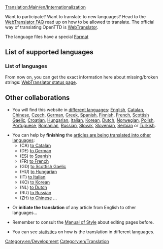 [[Translation:Main/en/Internationalization]]

Want to participate? Want to translate to new languages? Head to the [http://translator.openttd.org/en/faq WebTranslator FAQ] read up on how to be allowed to translate. The official way of translating OpenTTD is [[Main/en/WebTranslator3|WebTranslator]].

The language files have a special [[Main/en/OpenTTDDevBlackBook/Format of langfiles|Format]]

=='''List of supported languages'''==

==='''List of languages'''===
From now on, you can get the exact information here about missing/broken strings:
[https://translator.openttd.org/project/openttd-trunk WebTranslator status page].

=='''Other collaborations'''==
*You will find this website in [[Category/en/Articles in other languages|different languages]]: [[Main/en/Main Page|English]], [[Main/ca/Pàgina principal|Catalan]], [[Main/zh/首页|Chinese]], [[Main/cs/Hlavní strana|Czech]], [[Main/de/Startseite|German]], [[Main/el/Κύρια πύλη|Greek]], [[Main/es/Página principal|Spanish]], [[Main/fi/Etusivu|Finnish]], [[Main/fr/Accueil|French]], [[Main/gd/Prìomh-Dhuilleag|Scottish Gaelic]], [[Main/hr/Glavna stranica|Croatian]], [[Main/hu/Kezdőlap|Hungarian]], [[Main/it/Pagina principale|Italian]], [[Main/ko/대문|Korean]], [[Main/nl/Hoofdpagina|Dutch]], [[Main/no/Forside|Norwegian]], [[Main/pl/Strona główna|Polish]], [[Main/pt/Página principal|Portuguese]], [[Main/ro/Pagina principală|Romanian]], [[Main/ru/Главная страница|Russian]], [[Main/sk/Hlavná stránka|Slovak]], [[Main/sl/Glavna stran|Slovenian]], [[Main/sr/Glavna strana|Serbian]] or [[Main/tr/Ana sayfa|Turkish]].

*You can help by '''finishing''' the [[Main/en/Articles are being translated into other languages|articles are being translated into other languages]]:
**(CA) [[Category/ca/Articles traduint-se al català|to Catalan]]
**(DE) [[Category/de/Artikel, welche in die deutsche Sprache übersetzt werden|to German]]
**(ES) [[Category/es/Artículos que se están traduciendo al español|to Spanish]]
**(FR) [[Category/fr/À traduire en français|to French]]
**(GD) [[Category/gd/Ag eadar-theangachadh dhan Ghàidhlig|to Scottish Gaelic]]
**(HU) [[Category/hu/Fordításban|to Hungarian]]
**(IT) [[Category/it/Articoli in fase di traduzione|to Italian]]
**(KO) [[Category/ko/한국어로 번역 중인 문서|to Korean]]
**(NL) [[Category/nl/Artikelen die worden vertaald|to Dutch]]
**(RU) [[Category/ru/Статьи, которые в настоящее время переводятся на русский язык/Ru#Category:Статьи в настоящее время переведенные на русский язык|to Russian]]
**(ZH) [[Category/zh/中文文章|to Chinese]] ...

*Or '''initiate the translation''' of any article from English to other languages...

*Remember to consult the [[Main/en/Manual of Style#Non-english pages|Manual of Style]] about editing pages before.

*You can see [[Category/en/Other languages|statistics]] on how is the translation in different languages.

[[Category:en/Development]][[Category:en/Translation]]